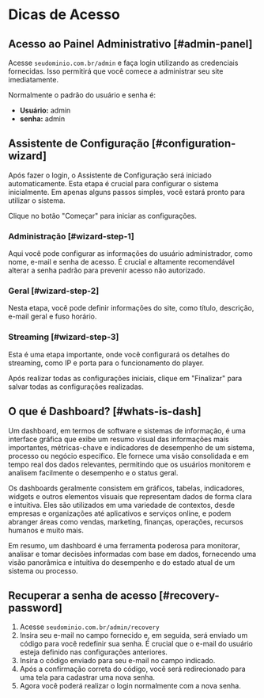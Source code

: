 
# Dicas de Acesso

## Acesso ao Painel Administrativo [#admin-panel]
Acesse `seudominio.com.br/admin` e faça login utilizando as credenciais fornecidas. Isso permitirá que você comece a administrar seu site imediatamente.

Normalmente o padrão do usuário e senha é:

- **Usuário:** admin
- **senha:** admin

## Assistente de Configuração [#configuration-wizard]
Após fazer o login, o Assistente de Configuração será iniciado automaticamente. Esta etapa é crucial para configurar o sistema inicialmente. Em apenas alguns passos simples, você estará pronto para utilizar o sistema.

Clique no botão "Começar" para iniciar as configurações.
<Steps>
### Administração [#wizard-step-1]
Aqui você pode configurar as informações do usuário administrador, como nome, e-mail e senha de acesso.
<Callout type="warning" emoji="⚠️">
  É crucial e altamente recomendável alterar a senha padrão para prevenir acesso não autorizado.
</Callout>

### Geral [#wizard-step-2]
 Nesta etapa, você pode definir informações do site, como título, descrição, e-mail geral e fuso horário.

### Streaming [#wizard-step-3]
Esta é uma etapa importante, onde você configurará os detalhes do streaming, como IP e porta para o funcionamento do player.
</Steps>

Após realizar todas as configurações iniciais, clique em "Finalizar" para salvar todas as configurações realizadas.

## O que é Dashboard? [#whats-is-dash]

Um dashboard, em termos de software e sistemas de informação, é uma interface gráfica que exibe um resumo visual das informações mais importantes, métricas-chave e indicadores de desempenho de um sistema, processo ou negócio específico. Ele fornece uma visão consolidada e em tempo real dos dados relevantes, permitindo que os usuários monitorem e analisem facilmente o desempenho e o status geral.

Os dashboards geralmente consistem em gráficos, tabelas, indicadores, widgets e outros elementos visuais que representam dados de forma clara e intuitiva. Eles são utilizados em uma variedade de contextos, desde empresas e organizações até aplicativos e serviços online, e podem abranger áreas como vendas, marketing, finanças, operações, recursos humanos e muito mais.

Em resumo, um dashboard é uma ferramenta poderosa para monitorar, analisar e tomar decisões informadas com base em dados, fornecendo uma visão panorâmica e intuitiva do desempenho e do estado atual de um sistema ou processo.

## Recuperar a senha de acesso [#recovery-password]
1. Acesse `seudominio.com.br/admin/recovery`
2. Insira seu e-mail no campo fornecido e, em seguida, será enviado um código para você redefinir sua senha. É crucial que o e-mail do usuário esteja definido nas configurações anteriores.
3. Insira o código enviado para seu e-mail no campo indicado.
4. Após a confirmação correta do código, você será redirecionado para uma tela para cadastrar uma nova senha.
5. Agora você poderá realizar o login normalmente com a nova senha.

